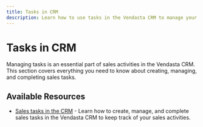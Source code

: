 ```yaml
---
title: Tasks in CRM
description: Learn how to use tasks in the Vendasta CRM to manage your sales activities effectively.
---
```


# Tasks in CRM

Managing tasks is an essential part of sales activities in the Vendasta CRM. This section covers everything you need to know about creating, managing, and completing sales tasks.

## Available Resources

- [Sales tasks in the CRM](/crm/tasks/sales-tasks-in-the-crm) - Learn how to create, manage, and complete sales tasks in the Vendasta CRM to keep track of your sales activities.